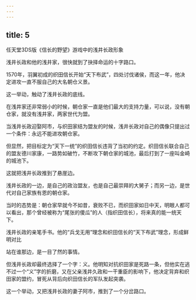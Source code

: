 ```yaml
---
---
---
```

title: 5
---



任天堂3DS版《信长的野望》游戏中的浅井长政形象



浅井长政和他的浅井家，很快就到了抉择命运的十字路口。

1570年，羽翼初成的织田信长开始“天下布武”，四处讨伐诸侯，而这一年，他决定进攻一直不服自己的大名朝仓义景。

这一举动，触动了浅井长政的底线。

在浅井家还非常弱小的时候，朝仓家一直是他们最大的支持力量，可以说，没有朝仓家，就没有浅井家，两家世代为盟。

当浅井长政迎娶阿市，与织田家结为盟友的时候，浅井长政对自己的偶像只提出过一个条件：永远不能进攻朝仓家。

但显然，把目标定为“天下一统”的织田信长违背了当初的约定。织田信长联合自己的盟友德川家康，一路势如破竹，不断攻下朝仓家的城池，最后打到了一座叫金崎的城池下。

这就把浅井长政推到了悬崖边。

浅井长政的一边，是自己的政治盟友，也是自己最崇拜的大舅子；而另一边，是世代对自己家族有恩的朝仓家。

当时的态势是：朝仓家早就今不如昔，衰败不已，而织田家如日中天，明眼人都可以看出，那个曾经被称为“尾张的傻瓜”的人（指织田信长），将来真的能一统天下。

浅井长政的亲笔手书。他的“兵戈无用”理念和织田信长的“天下布武”理念，形成鲜明对比



站在谁那边，是一目了然的事情。

但浅井长政却最终选择了一个字：义。他明知对抗织田家是死路一条，但他实在逃不过一个“义”字的折磨，又在父亲浅井久政和一干重臣的影响下，他决定背弃和织田家的盟约，冒死从背后向织田信长的军队发起突袭。

这一个举动，又把浅井长政的妻子阿市，推到了一个分岔路口。